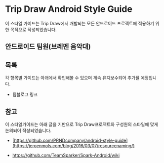 # Trip Draw Android Style Guide

이 스타일 가이드는 Trip Draw에서 개발되는 모든 안드로이드 프로젝트에 적용하기 위한 목적으로 작성되었습니다.

## 안드로이드 팀원(브레멘 음악대)

## 목록

각 항목별 가이드는 아래에서 확인해볼 수 있으며 계속 유지보수되어 추가될 예정입니다.

- 팀블로그 링크



## 참고

이 스타일가이드는 아래 글을 기반으로 Trip Draw프로젝트와 구성원의 스타일에 맞게 논의되어 작성되었습니다.

- [https://github.com/PRNDcompany/android-style-guide](https://jeroenmols.com/blog/2016/03/07/resourcenaming/)

- https://github.com/TeamSparker/Spark-Android/wiki

  